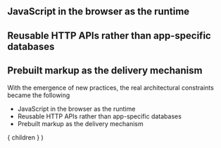 
<h2>JavaScript in the browser as the runtime</h2>
<Appear>
  <h2>Reusable HTTP APIs rather than app-specific databases</h2>
  <h2>Prebuilt markup as the delivery mechanism</h2>
</Appear>

<Notes>
  <p>
    With the emergence of new practices, the real
    architectural constraints became the following
  </p>

  <ul>
    <li>JavaScript in the browser as the runtime</li>
    <li>Reusable HTTP APIs rather than app-specific databases</li>
    <li>Prebuilt markup as the delivery mechanism</li>
  </ul>
</Notes>

  <Layout>
    { children }
  </Layout>
)
